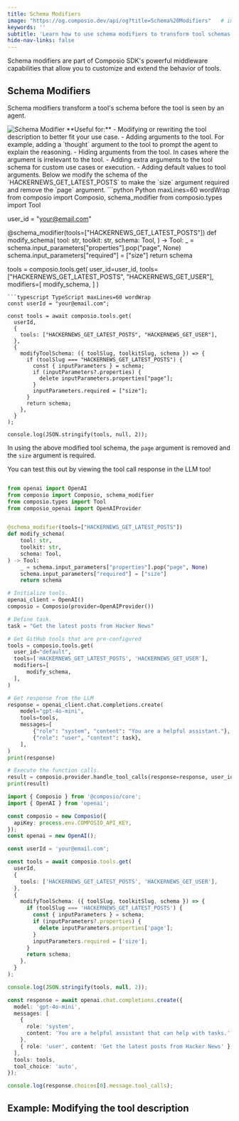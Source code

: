```yaml
---
title: Schema Modifiers
image: "https://og.composio.dev/api/og?title=Schema%20Modifiers"   # image for socials
keywords: ''
subtitle: 'Learn how to use schema modifiers to transform tool schemas before they are seen by agents.'
hide-nav-links: false
---
```


Schema modifiers are part of Composio SDK's powerful middleware capabilities that allow you to customize and extend the behavior of tools.

## Schema Modifiers

Schema modifiers transform a tool's schema before the tool is seen by an agent.

<Frame>
  <img src="../../../assets/images/schema-modifier.png" alt="Schema Modifier" />
</Frame>
**Useful for:** 
- Modifying or rewriting the tool description to better fit your use case.
- Adding arguments to the tool. For example, adding a `thought` argument to the tool to prompt the agent to explain the reasoning.
- Hiding arguments from the tool. In cases where the argument is irrelevant to the tool.
- Adding extra arguments to the tool schema for custom use cases or execution.
- Adding default values to tool arguments.

<Note>
  Below we modify the schema of the `HACKERNEWS_GET_LATEST_POSTS` to make the `size` argument
  required and remove the `page` argument.
</Note>

<CodeGroup>
```python Python maxLines=60  wordWrap
from composio import Composio, schema_modifier
from composio.types import Tool

user_id = "your@email.com"

@schema_modifier(tools=["HACKERNEWS_GET_LATEST_POSTS"])
def modify_schema(
    tool: str,
    toolkit: str,
    schema: Tool,
) -> Tool:
    _ = schema.input_parameters["properties"].pop("page", None)
    schema.input_parameters["required"] = ["size"]
    return schema

tools = composio.tools.get(
    user_id=user_id,
    tools=["HACKERNEWS_GET_LATEST_POSTS", "HACKERNEWS_GET_USER"],
    modifiers=[
        modify_schema,
    ]
)
```
```typescript TypeScript maxLines=60 wordWrap
const userId = "your@email.com";

const tools = await composio.tools.get(
  userId,
  {
    tools: ["HACKERNEWS_GET_LATEST_POSTS", "HACKERNEWS_GET_USER"],
  },
  {
    modifyToolSchema: ({ toolSlug, toolkitSlug, schema }) => {
      if (toolSlug === "HACKERNEWS_GET_LATEST_POSTS") {
        const { inputParameters } = schema;
        if (inputParameters?.properties) {
          delete inputParameters.properties["page"];
        }
        inputParameters.required = ["size"];
      }
      return schema;
    },
  }
);

console.log(JSON.stringify(tools, null, 2));

```

</CodeGroup>

In using the above modified tool schema, the `page` argument is removed and the `size` argument is required.

You can test this out by viewing the tool call response in the LLM too!

<Accordion title="Schema modified tool call">
<CodeGroup>

```python Python maxLines=60 wordWrap

from openai import OpenAI
from composio import Composio, schema_modifier
from composio.types import Tool
from composio_openai import OpenAIProvider


@schema_modifier(tools=["HACKERNEWS_GET_LATEST_POSTS"])
def modify_schema(
    tool: str,
    toolkit: str,
    schema: Tool,
) -> Tool:
    _ = schema.input_parameters["properties"].pop("page", None)
    schema.input_parameters["required"] = ["size"]
    return schema

# Initialize tools.
openai_client = OpenAI()
composio = Composio(provider=OpenAIProvider())

# Define task.
task = "Get the latest posts from Hacker News"

# Get GitHub tools that are pre-configured
tools = composio.tools.get(
  user_id="default",
  tools=['HACKERNEWS_GET_LATEST_POSTS', 'HACKERNEWS_GET_USER'],
  modifiers=[
      modify_schema,
  ],
)

# Get response from the LLM
response = openai_client.chat.completions.create(
    model="gpt-4o-mini",
    tools=tools,
    messages=[
        {"role": "system", "content": "You are a helpful assistant."},
        {"role": "user", "content": task},
    ],
)
print(response)

# Execute the function calls.
result = composio.provider.handle_tool_calls(response=response, user_id="default")
print(result)
```

```typescript TypeScript maxLines=60 wordWrap
import { Composio } from '@composio/core';
import { OpenAI } from 'openai';

const composio = new Composio({
  apiKey: process.env.COMPOSIO_API_KEY,
});
const openai = new OpenAI();

const userId = 'your@email.com';

const tools = await composio.tools.get(
  userId,
  {
    tools: ['HACKERNEWS_GET_LATEST_POSTS', 'HACKERNEWS_GET_USER'],
  },
  {
    modifyToolSchema: ({ toolSlug, toolkitSlug, schema }) => {
      if (toolSlug === 'HACKERNEWS_GET_LATEST_POSTS') {
        const { inputParameters } = schema;
        if (inputParameters?.properties) {
          delete inputParameters.properties['page'];
        }
        inputParameters.required = ['size'];
      }
      return schema;
    },
  }
);

console.log(JSON.stringify(tools, null, 2));

const response = await openai.chat.completions.create({
  model: 'gpt-4o-mini',
  messages: [
    {
      role: 'system',
      content: 'You are a helpful assistant that can help with tasks.',
    },
    { role: 'user', content: 'Get the latest posts from Hacker News' },
  ],
  tools: tools,
  tool_choice: 'auto',
});

console.log(response.choices[0].message.tool_calls);
```

</CodeGroup>
</Accordion>


## Example: Modifying the tool description

<CodeGroup>
<SnippetCode 
  src="fern/snippets/modifiers/python/description.py" 
  title="Python"
  startLine={1} 
  endLine={27} 
  highlightStart={13}
  highlightEnd={20}
/>
<SnippetCode 
  src="fern/snippets/modifiers/typescript/description.ts" 
  title="TypeScript"
  startLine={1} 
  endLine={31} 
  highlightStart={13}
  highlightEnd={18}
/>

</CodeGroup>
